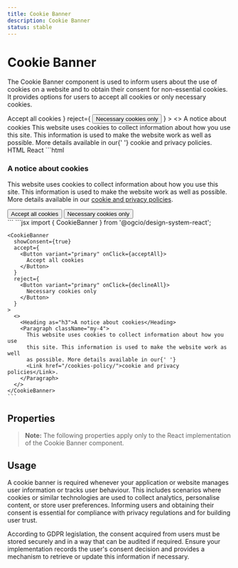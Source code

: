 ```yaml
---
title: Cookie Banner
description: Cookie Banner
status: stable
---
```


# Cookie Banner

The Cookie Banner component is used to inform users about the use of cookies on a website and to obtain their consent for non-essential cookies. 
It provides options for users to accept all cookies or only necessary cookies.

<ComponentContainer>
  <CookieBanner
    showConsent={true}
    accept={
      <Button variant="primary">
        Accept all cookies
      </Button>
    }
    reject={
      <Button variant="primary">
        Necessary cookies only
      </Button>
    }
  >
    <>
      <Heading as="h3">A notice about cookies</Heading>
      <Paragraph className="my-4">This website uses cookies to collect information about how you use this site. This information is used to make the website work as well as possible. More details available in our{' '} <Link href="/cookies-policy/">cookie and privacy policies</Link>.</Paragraph>
    </>
  </CookieBanner>
</ComponentContainer>

<Tabs id="tab1">
  <TabList>
    <TabItem value="tab11" checked>HTML</TabItem>
    <TabItem value="tab13">React</TabItem>
  </TabList>
  <TabPanel value="tab11">
  ```html
  <div class="gi-cookie-banner-container" role="dialog" aria-labelledby="cookie-banner-title" aria-describedby="cookie-banner-description">
    <div class="gi-py-5">
      <div data-testid="govie-container" class="gi-layout-container">
        <div id="cookie-banner-description">
          <h3 class="gi-heading-md">A notice about cookies</h3>
          <p class="gi-paragraph-md gi-text-start gi-whitespace-normal my-4">
            This website uses cookies to collect information about how you use this site. 
            This information is used to make the website work as well as possible. More details available in our <a class="gi-link" href="/cookies-policy/">cookie and privacy policies</a>.
          </p>
        </div>
        <div class="gi-cookie-banner-buttons">
          <button class="gi-btn gi-btn-primary gi-btn-regular">Accept all cookies</button>
          <button class="gi-btn gi-btn-primary gi-btn-regular">Necessary cookies only</button>
        </div>
      </div>
    </div>
  </div>
  ```
  </TabPanel>
  <TabPanel value="tab13">
    ```jsx
    import { CookieBanner } from '@ogcio/design-system-react';

    <CookieBanner
      showConsent={true}
      accept={
        <Button variant="primary" onClick={acceptAll}>
          Accept all cookies
        </Button>
      }
      reject={
        <Button variant="primary" onClick={declineAll}>
          Necessary cookies only
        </Button>
      }
    >
      <>
        <Heading as="h3">A notice about cookies</Heading>
        <Paragraph className="my-4">
          This website uses cookies to collect information about how you use
          this site. This information is used to make the website work as well
          as possible. More details available in our{' '}
          <Link href="/cookies-policy/">cookie and privacy policies</Link>.
        </Paragraph>
      </>
    </CookieBanner>
    ```
  </TabPanel>
</Tabs>

## Properties

> **Note:** The following properties apply only to the React implementation of the Cookie Banner component.

<ComponentPropertiesTable componentId="cookie-banner" />

## Usage

A cookie banner is required whenever your application or website manages user information or tracks user behaviour. 
This includes scenarios where cookies or similar technologies are used to collect analytics, personalise content, or store user preferences. 
Informing users and obtaining their consent is essential for compliance with privacy regulations and for building user trust.

According to GDPR legislation, the consent acquired from users must be stored securely and in a way that can be audited if required. 
Ensure your implementation records the user's consent decision and provides a mechanism to retrieve or update this information if necessary.
